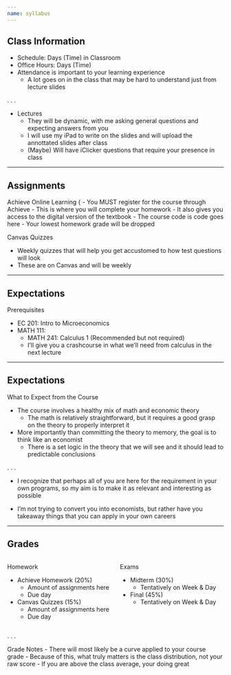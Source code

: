 ```yaml
---
name: syllabus 
---
```


## Class Information

- Schedule: Days (Time) in Classroom
- Office Hours: Days (Time)
- [Attendance]{.hii .big} is important to your learning experience
    - A lot goes on in the class that may be hard to understand just from lecture slides

. . .

- [Lectures]{.hi}
    - They will be dynamic, with me asking general questions and expecting answers from you
    - I will use my iPad to write on the slides and will upload the annottated slides after class
    - (Maybe) Will have iClicker questions that require your presence in class

--- 

## Assignments

[Achieve Online Learning]{.hi}
{
- You [MUST]{.h} register for the course through Achieve
- This is where you will complete your homework 
- It also gives you access to the digital version of the textbook
- The course code is [code goes here]{.hp}
- Your lowest homework grade will be dropped

[Canvas Quizzes]{.hi}

- Weekly quizzes that will help you get accustomed to how test questions will look
- These are on Canvas and will be weekly 

---

## Expectations

[Prerequisites]{.hi}

- EC 201: Intro to Microeconomics
- MATH 111: 
    - MATH 241: Calculus 1 (Recommended but not required)
    - I'll give you a crashcourse in what we'll need from calculus in the next lecture

 ---

## Expectations

[What to Expect from the Course]{.hi}

- The course involves a healthy mix of math and economic theory
    - The math is relatively straightforward, but it requires a good grasp on the theory to properly interpret it 
- More importantly than committing the theory to memory, the goal is to think like an economist
    - There is a set logic in the theory that we will see and it should lead to predictable conclusions

. . .

- I recognize that perhaps all of you are here for the requirement in your own programs, so my aim is to make it as relevant and interesting as possible 

- I'm not trying to convert you into economists, but rather have you takeaway things that you can apply in your own careers

--- 

## Grades

:::: {.columns}

::: {.column width="50%"}
[Homework]{.hi}

- Achieve Homework (20%)
    - [Amount of assignments here]{.hi-red}
    - [Due day]{.hi-red}
- Canvas Quizzes (15%)
    - [Amount of assignments here]{.hi-red}
    - [Due day]{.hi-red}
:::

::: {.column width=50%}
[Exams]{.hi}

- Midterm (30%)
    - [Tentatively on Week & Day]{.hi-red}
- Final (45%)
    - [Tentatively on Week & Day]{.hi-red}
:::

::::

. . . 

[Grade Notes]{.hii}
- There will most likely be a curve applied to your course grade 
- Because of this, what truly matters is the class distribution, not your raw score
    - If you are above the class average, your doing great
